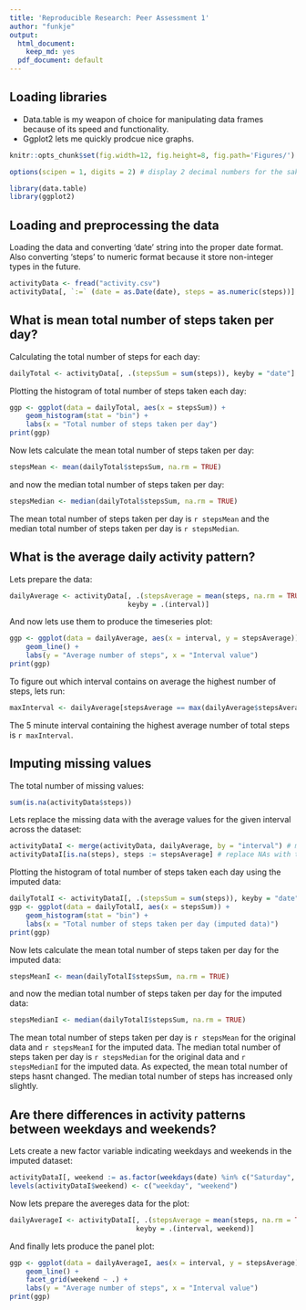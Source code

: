```yaml
---
title: 'Reproducible Research: Peer Assessment 1'
author: "funkje"
output:
  html_document:
    keep_md: yes
  pdf_document: default
---
```


## Loading libraries

* Data.table is my weapon of choice for manipulating data frames because of its speed and functionality.
* Ggplot2 lets me quickly prodcue nice graphs.

```r
knitr::opts_chunk$set(fig.width=12, fig.height=8, fig.path='Figures/')
```

```r
options(scipen = 1, digits = 2) # display 2 decimal numbers for the sake of the report
```

```r
library(data.table)
library(ggplot2)
```

## Loading and preprocessing the data

Loading the data and converting 'date' string into the proper date format. Also converting 'steps' to numeric format because it store
non-integer types in the future.
```r
activityData <- fread("activity.csv")
activityData[, `:=` (date = as.Date(date), steps = as.numeric(steps))]
```

## What is mean total number of steps taken per day?

Calculating the total number of steps for each day:
```r
dailyTotal <- activityData[, .(stepsSum = sum(steps)), keyby = "date"]
```

Plotting the histogram of total number of steps taken each day:
```r
ggp <- ggplot(data = dailyTotal, aes(x = stepsSum)) +
    geom_histogram(stat = "bin") +
    labs(x = "Total number of steps taken per day")
print(ggp)
```

Now lets calculate the mean total number of steps taken per day:
```r
stepsMean <- mean(dailyTotal$stepsSum, na.rm = TRUE)
```

and now the median total number of steps taken per day:
```r
stepsMedian <- median(dailyTotal$stepsSum, na.rm = TRUE)
```

The mean total number of steps taken per day is `r stepsMean` and the median total number of steps taken per day is `r stepsMedian`.

## What is the average daily activity pattern?

Lets prepare the data:
```r
dailyAverage <- activityData[, .(stepsAverage = mean(steps, na.rm = TRUE)),
                             keyby = .(interval)]
```

And now lets use them to produce the timeseries plot:
```r
ggp <- ggplot(data = dailyAverage, aes(x = interval, y = stepsAverage)) +
    geom_line() +
    labs(y = "Average number of steps", x = "Interval value")
print(ggp)
```

To figure out which interval contains on average the highest number of steps, lets run:
```r
maxInterval <- dailyAverage[stepsAverage == max(dailyAverage$stepsAverage), interval]
```

The 5 minute interval containing the highest average number of total steps is `r maxInterval`.

## Imputing missing values

The total number of missing values:
```r
sum(is.na(activityData$steps))
```

Lets replace the missing data with the average values for the given interval across the dataset:
```r
activityDataI <- merge(activityData, dailyAverage, by = "interval") # merge average values with the original dataset
activityDataI[is.na(steps), steps := stepsAverage] # replace NAs with the average values
```

Plotting the histogram of total number of steps taken each day using the imputed data:
```r
dailyTotalI <- activityDataI[, .(stepsSum = sum(steps)), keyby = "date"]
ggp <- ggplot(data = dailyTotalI, aes(x = stepsSum)) +
    geom_histogram(stat = "bin") +
    labs(x = "Total number of steps taken per day (imputed data)")
print(ggp)
```

Now lets calculate the mean total number of steps taken per day for the imputed data:
```r
stepsMeanI <- mean(dailyTotalI$stepsSum, na.rm = TRUE)
```

and now the median total number of steps taken per day for the imputed data:
```r
stepsMedianI <- median(dailyTotalI$stepsSum, na.rm = TRUE)
```

The mean total number of steps taken per day is `r stepsMean` for the original data and `r stepsMeanI` for the imputed data.
The median total number of steps taken per day is `r stepsMedian` for the original data and `r stepsMedianI` for the imputed data.
As expected, the mean total number of steps hasnt changed. The median total number of steps has increased only slightly.

## Are there differences in activity patterns between weekdays and weekends?

Lets create a new factor variable indicating weekdays and weekends in the imputed dataset:
```r
activityDataI[, weekend := as.factor(weekdays(date) %in% c("Saturday", "Sunday"))]
levels(activityDataI$weekend) <- c("weekday", "weekend")
```

Now lets prepare the avereges data for the plot:
```r
dailyAverageI <- activityDataI[, .(stepsAverage = mean(steps, na.rm = TRUE)),
                               keyby = .(interval, weekend)]
```

And finally lets produce the panel plot:
```r
ggp <- ggplot(data = dailyAverageI, aes(x = interval, y = stepsAverage)) +
    geom_line() +
    facet_grid(weekend ~ .) +
    labs(y = "Average number of steps", x = "Interval value")
print(ggp)
```